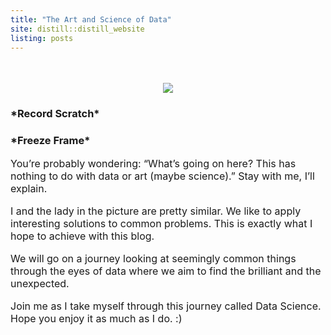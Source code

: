 ```yaml
---
title: "The Art and Science of Data"
site: distill::distill_website
listing: posts
---
```

<div style="text-align:center;margin-top:3.5em;">
![](assets/home.jpg) 


</div>

### &#42;Record Scratch&#42;

### &#42;Freeze Frame&#42;
<div style="font-size:16px;">
You're probably wondering: "What's going on here? This has nothing to do with data or art (maybe science)." Stay with me, I'll explain.

I and the lady in the picture are pretty similar. We like to apply interesting solutions to common problems. This is exactly what I hope to achieve with this blog.

We will go on a journey looking at seemingly common things through the eyes of data where we aim to find the brilliant and the unexpected. 

Join me as I take myself through this journey called Data Science. Hope you enjoy it as much as I do. :)
</div>